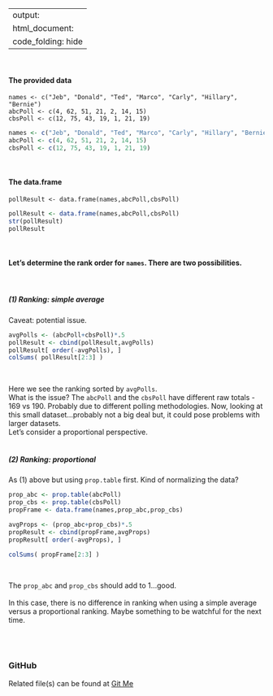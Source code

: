 
---
output:
    html_document:
        code_folding: hide 
---
<br>

#### The provided data

`names <- c("Jeb", "Donald", "Ted", "Marco", "Carly", "Hillary", "Bernie")`  
`abcPoll <- c(4, 62, 51, 21, 2, 14, 15)`  
`cbsPoll <- c(12, 75, 43, 19, 1, 21, 19)`
```r
names <- c("Jeb", "Donald", "Ted", "Marco", "Carly", "Hillary", "Bernie" )
abcPoll <- c(4, 62, 51, 21, 2, 14, 15)
cbsPoll <- c(12, 75, 43, 19, 1, 21, 19)
```
<br>

#### The data.frame

`pollResult <- data.frame(names,abcPoll,cbsPoll)`
```r
pollResult <- data.frame(names,abcPoll,cbsPoll)
str(pollResult)
pollResult
```
<br>

#### Let's determine the rank order for `names`. There are two possibilities.
<br>

##### (1) Ranking: simple average

Caveat: potential issue.

```r
avgPolls <- (abcPoll+cbsPoll)*.5
pollResult <- cbind(pollResult,avgPolls)
pollResult[ order(-avgPolls), ]
colSums( pollResult[2:3] )
```
<br>

Here we see the ranking sorted by `avgPolls`.  
What is the issue? The `abcPoll` and the `cbsPoll` have different raw totals -
169 vs 190. Probably due to different polling methodologies. Now, looking
at this small dataset...probably not a big deal
but, it could pose problems with larger datasets.  
Let's consider a proportional perspective.  
<br>

##### (2) Ranking: proportional

As (1) above but using `prop.table` first. Kind of normalizing the data?  

```r
prop_abc <- prop.table(abcPoll)
prop_cbs <- prop.table(cbsPoll)
propFrame <- data.frame(names,prop_abc,prop_cbs)

avgProps <- (prop_abc+prop_cbs)*.5
propResult <- cbind(propFrame,avgProps)
propResult[ order(-avgProps), ]

colSums( propFrame[2:3] )
```
<br>

The `prop_abc` and `prop_cbs` should add to 1...good.  
<br>
In this case, there is no difference in ranking when using a simple average
versus a proportional ranking. Maybe something to be watchful for the next
time.

<br><br>

### GitHub
Related file(s) can be found at <a href="https://github.com/eltownes/USF-LIS4370/tree/master/Module%203">Git Me</a>
<br><br>

